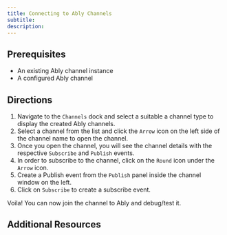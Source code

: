 ```yaml
---
title: Connecting to Ably Channels
subtitle:
description:
---
```


## Prerequisites

- An existing Ably channel instance
- A configured Ably channel

## Directions

1. Navigate to the `Channels` dock and select a suitable a channel type to display the created Ably channels.
2. Select a channel from the list and click the `Arrow` icon on the left side of the channel name to open the channel.
3. Once you open the channel, you will see the channel details with the respective `Subscribe` and `Publish` events.
4. In order to subscribe to the channel, click on the `Round` icon under the `Arrow` icon.
5. Create a Publish event from the `Publish` panel inside the channel window on the left.
6. Click on `Subscribe` to create a subscribe event.

Voila! You can now join the channel to Ably and debug/test it.

## Additional Resources
